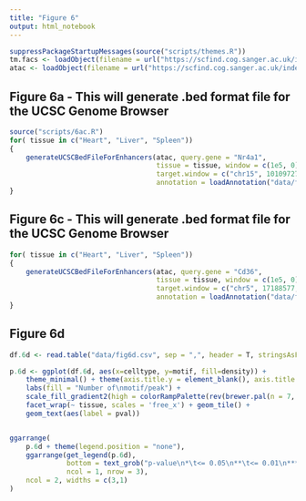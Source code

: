 ```yaml
---
title: "Figure 6"
output: html_notebook
---
```



```r
suppressPackageStartupMessages(source("scripts/themes.R"))
tm.facs <- loadObject(filename = url("https://scfind.cog.sanger.ac.uk/indexes/tm_facs.rds"))
atac <- loadObject(filename = url("https://scfind.cog.sanger.ac.uk/indexes/atacseq.rds"))
```

## Figure 6a - This will generate .bed format file for the UCSC Genome Browser
```r
source("scripts/6ac.R")
for( tissue in c("Heart", "Liver", "Spleen"))
{
    generateUCSCBedFileForEnhancers(atac, query.gene = "Nr4a1", 
                                    tissue = tissue, window = c(1e5, 0), 
                                    target.window = c("chr15", 101097277, 101105225 ), 
                                    annotation = loadAnnotation("data/fig6ac.tsv"))
}
```


## Figure 6c - This will generate .bed format file for the UCSC Genome Browser
```r
for( tissue in c("Heart", "Liver", "Spleen"))
{
    generateUCSCBedFileForEnhancers(atac, query.gene = "Cd36", 
                                    tissue = tissue, window = c(1e5, 0), 
                                    target.window = c("chr5", 17188577, 17388756 ), 
                                    annotation = loadAnnotation("data/fig6ac.tsv"))
}
```

## Figure 6d
```r
df.6d <- read.table("data/fig6d.csv", sep = ",", header = T, stringsAsFactors = F)

p.6d <- ggplot(df.6d, aes(x=celltype, y=motif, fill=density)) + 
    theme_minimal() + theme(axis.title.y = element_blank(), axis.title.x = element_blank(), axis.text.x=element_text(hjust = 0, angle = -30),  text = element_text(size = 14), strip.text.x = element_blank(), panel.grid.major = element_blank(), panel.grid.minor = element_blank()) + 
    labs(fill = "Number of\nmotif/peak") +
    scale_fill_gradient2(high = colorRampPalette(rev(brewer.pal(n = 7, name ="RdPu")))(1)) + 
    facet_wrap(~ tissue, scales = 'free_x') + geom_tile() +
    geom_text(aes(label = pval))


ggarrange(
    p.6d + theme(legend.position = "none"), 
    ggarrange(get_legend(p.6d),
              bottom = text_grob("p-value\n*\t<= 0.05\n**\t<= 0.01\n***\t<= 0.001"),
              ncol = 1, nrow = 3),
    ncol = 2, widths = c(3,1)
)
```

